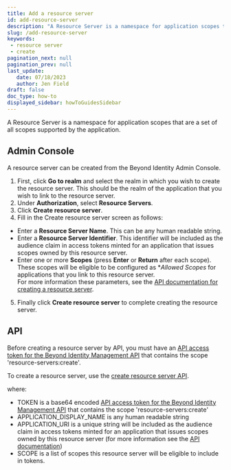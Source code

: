 ```yaml
---
title: Add a resource server
id: add-resource-server
description: "A Resource Server is a namespace for application scopes that are a set of all scopes supported by the application. "
slug: /add-resource-server
keywords: 
 - resource server
 - create
pagination_next: null
pagination_prev: null
last_update: 
   date: 07/18/2023
   author: Jen Field
draft: false
doc_type: how-to
displayed_sidebar: howToGuidesSidebar
---
```





A Resource Server is a namespace for application scopes that are a set of all scopes supported by the application.  

<ResourceServerDescription />

## Admin Console
A resource server can be created from the Beyond Identity Admin Console. 
1. First, click **Go to realm** and select the realm in which you wish to create the resource server. This should be the realm of the application that you wish to link to the resource server.  
2. Under **Authorization**, select **Resource Servers**.  
3. Click **Create resource server**.  
4. Fill in the Create resource server screen as follows:
 - Enter a **Resource Server Name**. This can be any human readable string.  
 - Enter a **Resource Server Identifier**. This identifier will be included as the audience claim in access tokens minted for an application that issues scopes owned by this resource server. 
 - Enter one or more **Scopes** (press **Enter** or **Return** after each scope).  These scopes will be eligible to be configured as **Allowed Scopes* for applications that you link to this resource server.  
 For more information these parameters, see the [API documentation for creating a resource server](https://developer.beyondidentity.com/api/v1#tag/Resource-Servers/operation/CreateResourceServer).  
 5. Finally click **Create resource server** to complete creating the resource server.  


## API
Before creating a resource server by API, you must have an [API access token for the Beyond Identity Management API](/docs/next/create-api-token#example-create-a-token-for-the-beyond-identity-management-api) that contains the scope 'resource-servers:create'.  


To create a resource server, use the [create resource server API](https://developer.beyondidentity.com/api/v1#tag/Resource-Servers/operation/CreateResourceServer).  

  <MultiLanguageCodeBlock
  curl='curl "https://api-$(REGION).beyondidentity.com/v1/tenants/$(TENANT_ID)/realms/$(REALM_ID)/resource-servers" \
  -X POST \
  -H "Authorization: Bearer $(TOKEN)" \
  -H "Content-Type: application/json" \
  -d "{\"resource_server\":{\"display_name\":\"$(APPLICATION_DISPLAY_NAME)\",\"identifier\":\"$(APPLICATION_URI)\",\"scopes\":[\"$(SCOPE)\"]}}"'
  title="/resource-servers"
  />  

where:  
 - TOKEN is a base64 encoded [API access token for the Beyond Identity Management API](/docs/next/create-api-token#example-create-a-token-for-the-beyond-identity-management-api) that contains the scope 'resource-servers:create'  
 - APPLICATION_DISPLAY_NAME is any human readable string  
 - APPLICATION_URI is a unique string will be included as the audience claim in access tokens minted for an application that issues scopes owned by this resource server (for more information see the [API documentation](https://developer.beyondidentity.com/api/v1#tag/Resource-Servers/operation/CreateResourceServer))  
 - SCOPE is a list of scopes this resource server will be eligible to include in tokens. 



